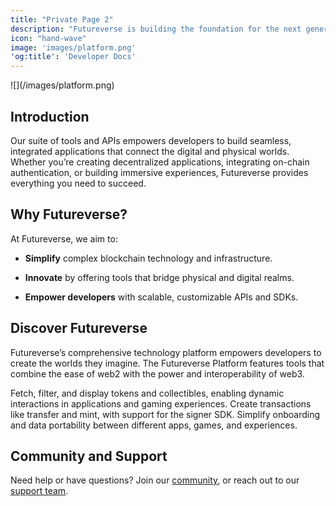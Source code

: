 ```yaml
---
title: "Private Page 2"
description: "Futureverse is building the foundation for the next generation of immersive, decentralized experiences."
icon: "hand-wave"
image: 'images/platform.png'
'og:title': 'Developer Docs'
---
```


<Frame>
  ![](/images/platform.png)
</Frame>

## Introduction

Our suite of tools and APIs empowers developers to build seamless, integrated applications that connect the digital and physical worlds. Whether you’re creating decentralized applications, integrating on-chain authentication, or building immersive experiences, Futureverse provides everything you need to succeed.

## Why Futureverse?

At Futureverse, we aim to:

* **Simplify** complex blockchain technology and infrastructure.

* **Innovate** by offering tools that bridge physical and digital realms.

* **Empower developers** with scalable, customizable APIs and SDKs.

## Discover Futureverse

Futureverse’s comprehensive technology platform empowers developers to create the worlds they imagine. The Futureverse Platform features tools that combine the ease of web2 with the power and interoperability of web3.

<CardGroup cols={2}>
  <Card title="Assets" href="https://app.gitbook.com/s/xr8ikqvc8gmTXILMKbem" img="/images/card-2.png">
    Fetch, filter, and display tokens and collectibles, enabling dynamic interactions in applications and gaming experiences.
  </Card>

  <Card title="Transact" href="https://app.gitbook.com/s/f7c22EmOdkmEI1E9WZGp" img="/images/card-3.png">
    Create transactions like transfer and mint, with support for the signer SDK.
  </Card>

  <Card title="Auth" href="https://app.gitbook.com/s/AAGGQebZ3078gdEFrOFH" img="/images/card-1.png">
    Simplify onboarding and data portability between different apps, games, and experiences.
  </Card>
</CardGroup>

## Community and Support

Need help or have questions? Join our [community](https://discord.com/invite/futureverse), or reach out to our [support team](mailto:support@futureverse.com?subject=Web%20Support%20Request).